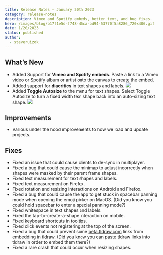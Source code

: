 ```yaml
---
title: Release Notes – January 20th 2023
category: release-notes
description: Vimeo and Spotify embeds, better text, and bug fixes.
hero: /images/blog/b17f1e5d-f748-46ca-bd94-53770f5a8286_720x406.gif
date: 1/20/2023
status: published
author:
  - steveruizok
---
```


## What’s New

- Added Support for **Vimeo and Spotify embeds**. Paste a link to a Vimeo video or Spotify album or artist onto the canvas to create the embed.
- Added support for **diacritics** in text shapes and labels.
  ![](/images/blog/7d57a4ef-46ab-4a1b-855b-1e070db2be71_720x406.gif)
- Added **Toggle Autosize** to the menu for text shapes. Select Toggle Autosize to turn a fixed width text shape back into an auto-sizing text shape.
  ![](/images/blog/fd734570-76cc-4459-b627-92401b6fde5d_720x406.gif)

## Improvements

- Various under the hood improvements to how we load and update projects.

## Fixes

- Fixed an issue that could cause clients to de-sync in multiplayer.
- Fixed a bug that could cause the minimap to adjust incorrectly when shapes were masked by their parent frame shapes.
- Fixed text measurement for text shapes and labels.
- Fixed text measurement on Firefox.
- Fixed rotation and resizing interactions on Android and Firefox.
- Fixed a bug that could cause the app to get stuck in spacebar panning mode when opening the emoji picker on MacOS. (Did you know you could hold spacebar to enter a special panning mode?)
- Fixed whitespace in text shapes and labels.
- Fixed the tap-to-create-a-shape interaction on mobile.
- Fixed keyboard shortcuts in tooltips.
- Fixed click events not registering at the top of the screen.
- Fixed a bug that could prevent some [beta.tldraw.com](http://beta.tldraw.com) links from embedding in tldraw. (Did you know you can paste tldraw links into tldraw in order to embed them there?)
- Fixed a rare crash that could occur when resizing shapes.
